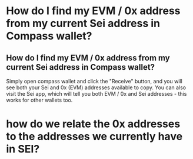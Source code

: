 # How do I find my EVM / 0x address from my current Sei address in Compass wallet?

## How do I find my EVM / 0x address from my current Sei address in Compass wallet?

Simply open compass wallet and click the "Receive" button, and you will see both your Sei and 0x (EVM) addresses available to copy. You can also visit the Sei app, which will tell you both EVM / 0x and Sei addresses - this works for other wallets too.

# how do we relate the 0x addresses to the addresses we currently have in SEI?